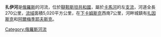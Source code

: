 {{Infobox River 
  | river_name = 扎伊河
  | image_name =
  | caption =
  | origin = 
  | mouth = [[卡馬河|卡馬河]]
  | basin_countries = {{flag|Russia}}
  | length = 270公里
  | elevation = 
  | mouth_elevation = 53米
  | discharge =  每秒489立方米
  | watershed = 5,020平方公里
}}

'''扎伊河'''是[[俄羅斯|俄羅斯]]的河流，位於[[韃靼斯坦共和國|韃靼斯坦共和國]]，屬於[[卡馬河|卡馬河]]的左[[支流|支流]]，河道全長270公里，[[流域|流域]]面積5,020平方公里，在[[下卡姆斯克|下卡姆斯克]]西南7公里，河畔城鎮有[[扎因斯克|扎因斯克]]和[[阿爾梅季耶夫斯克|阿爾梅季耶夫斯克]]。

[[Category:俄羅斯河流|Category:俄羅斯河流]]

{{俄羅斯地理小作品}}